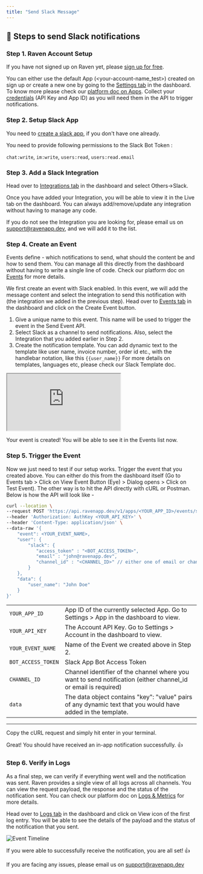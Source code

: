 ```yaml
---
title: "Send Slack Message"
---
```


## 💬 Steps to send Slack notifications

### Step 1. Raven Account Setup

If you have not signed up on Raven yet, please
[sign up for free](https://console.ravenapp.dev/get-started).

You can either use the default App (<your-account-name_test>) created on sign up
or create a new one by going to the
[Settings tab](https://console.ravenapp.dev/get-started) in the dashboard. To
know more please check our [platform doc on Apps](/platform/apps/apps). Collect
your [credentials](/introduction#credentials) (API Key and App ID) as you will
need them in the API to trigger notifications.

### Step 2. Setup Slack App

You need to
[create a slack app](https://slack.com/intl/en-in/help/articles/115005265703-Create-a-bot-for-your-workspace),
if you don't have one already.

You need to provide following permissions to the Slack Bot Token :

`chat:write`, `im:write`, `users:read`, `users:read.email`

### Step 3. Add a Slack Integration

Head over to [Integrations tab](https://console.ravenapp.dev/get-started) in the
dashboard and select Others->Slack.

Once you have added your Integration, you will be able to view it in the Live
tab on the dashboard. You can always add/remove/update any integration without
having to manage any code.

If you do not see the Integration you are looking for, please email us on
support@ravenapp.dev, and we will add it to the list.

### Step 4. Create an Event

Events define - which notifications to send, what should the content be and how
to send them. You can manage all this directly from the dashboard without having
to write a single line of code. Check our platform doc on
[Events](/platform/events/events) for more details.

We first create an event with Slack enabled. In this event, we will add the
message content and select the integration to send this notification with (the
integration we added in the previous step). Head over to
[Events tab](https://console.ravenapp.dev/get-started) in the dashboard and
click on the Create Event button.

1. Give a unique name to this event. This name will be used to trigger the event
   in the Send Event API.
2. Select Slack as a channel to send notifications. Also, select the Integration
   that you added earlier in Step 2.
3. Create the notification template. You can add dynamic text to the template
   like user name, invoice number, order id etc., with the handlebar notation,
   like this `{{user_name}}` For more details on templates, languages etc,
   please check our Slack Template doc.

<iframe
  class="w-full h-96"
  src="https://www.loom.com/embed/8f816c9c562141458cd5678d6d23c114"
></iframe>

Your event is created! You will be able to see it in the Events list now.

### Step 5. Trigger the Event

Now we just need to test if our setup works. Trigger the event that you created
above. You can either do this from the dashboard itself (Go to Events tab >
Click on View Event Button (Eye) > Dialog opens > Click on Test Event). The
other way is to hit the API directly with cURL or Postman. Below is how the API
will look like -

```bash Terminal
curl --location \
--request POST 'https://api.ravenapp.dev/v1/apps/<YOUR_APP_ID>/events/send' \
--header 'Authorization: AuthKey <YOUR_API_KEY>' \
--header 'Content-Type: application/json' \
--data-raw '{
    "event": <YOUR_EVENT_NAME>,
    "user": {
        "slack": {
           "access_token" : "<BOT_ACCESS_TOKEN>",
           "email" : "john@ravenapp.dev",
           "channel_id" : "<CHANNEL_ID>" // either one of email or channel_id is needed
        }
    },
    "data": {
        "user_name": "John Doe"
    }
}'
```

|                    |                                                                                                                |
| ------------------ | -------------------------------------------------------------------------------------------------------------- |
| `YOUR_APP_ID`      | App ID of the currently selected App. Go to Settings > App in the dashboard to view.                           |
| `YOUR_API_KEY`     | The Account API Key. Go to Settings > Account in the dashboard to view.                                        |
| `YOUR_EVENT_NAME`  | Name of the Event we created above in Step 2.                                                                  |
| `BOT_ACCESS_TOKEN` | Slack App Bot Access Token                                                                                     |
| `CHANNEL_ID`       | Channel identifier of the channel where you want to send notification (either channel_id or email is required) |
| `data`             | The data object contains "key": "value" pairs of any dynamic text that you would have added in the template.   |

---

Copy the cURL request and simply hit enter in your terminal.

<Note>
  Great! You should have received an in-app notification successfully. 👍
</Note>

### Step 6. Verify in Logs

As a final step, we can verify if everything went well and the notification was
sent. Raven provides a single view of all logs across all channels. You can view
the request payload, the response and the status of the notification sent. You
can check our platform doc on [Logs & Metrics](/platform/logs-and-metrics) for
more details.

Head over to [Logs tab](https://console.ravenapp.dev/get-started) in the
dashboard and click on View icon of the first log entry. You will be able to see
the details of the payload and the status of the notification that you sent.

![Event Timeline](/images/event-timeline-2.png)

<Check>
If you were able to successfully receive the notification, you are all set! 👍

If you are facing any issues, please email us on support@ravenapp.dev

</Check>
